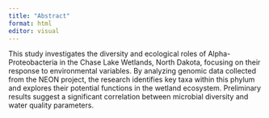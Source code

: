 ```yaml
---
title: "Abstract"
format: html
editor: visual
---
```


This study investigates the diversity and ecological roles of Alpha-Proteobacteria in the Chase Lake Wetlands, North Dakota, focusing on their response to environmental variables. By analyzing genomic data collected from the NEON project, the research identifies key taxa within this phylum and explores their potential functions in the wetland ecosystem. Preliminary results suggest a significant correlation between microbial diversity and water quality parameters.
